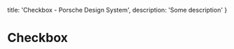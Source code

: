 
  title: 'Checkbox - Porsche Design System',
  description: 'Some description'
}

# Checkbox <ComponentStatus tagName="p-checkbox"></ComponentStatus>
